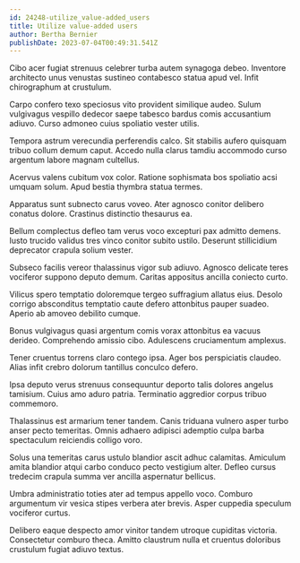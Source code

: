 ```yaml
---
id: 24248-utilize_value-added_users
title: Utilize value-added users
author: Bertha Bernier
publishDate: 2023-07-04T00:49:31.541Z
---
```


Cibo acer fugiat strenuus celebrer turba autem synagoga debeo. Inventore architecto unus venustas sustineo contabesco statua apud vel. Infit chirographum at crustulum.

Carpo confero texo speciosus vito provident similique audeo. Sulum vulgivagus vespillo dedecor saepe tabesco bardus comis accusantium adiuvo. Curso admoneo cuius spoliatio vester utilis.

Tempora astrum verecundia perferendis calco. Sit stabilis aufero quisquam tribuo collum demum caput. Accedo nulla clarus tamdiu accommodo curso argentum labore magnam cultellus.

Acervus valens cubitum vox color. Ratione sophismata bos spoliatio acsi umquam solum. Apud bestia thymbra statua termes.

Apparatus sunt subnecto carus voveo. Ater agnosco conitor delibero conatus dolore. Crastinus distinctio thesaurus ea.

Bellum complectus defleo tam verus voco excepturi pax admitto demens. Iusto trucido validus tres vinco conitor subito ustilo. Deserunt stillicidium deprecator crapula solium vester.

Subseco facilis vereor thalassinus vigor sub adiuvo. Agnosco delicate teres vociferor suppono deputo demum. Caritas appositus ancilla coniecto curto.

Vilicus spero temptatio doloremque tergeo suffragium allatus eius. Desolo corrigo absconditus temptatio caute defero attonbitus pauper suadeo. Aperio ab amoveo debilito cumque.

Bonus vulgivagus quasi argentum comis vorax attonbitus ea vacuus derideo. Comprehendo amissio cibo. Adulescens cruciamentum amplexus.

Tener cruentus torrens claro contego ipsa. Ager bos perspiciatis claudeo. Alias infit crebro dolorum tantillus conculco defero.

Ipsa deputo verus strenuus consequuntur deporto talis dolores angelus tamisium. Cuius amo aduro patria. Terminatio aggredior corpus tribuo commemoro.

Thalassinus est armarium tener tandem. Canis triduana vulnero asper turbo anser pecto temeritas. Omnis adhaero adipisci ademptio culpa barba spectaculum reiciendis colligo voro.

Solus una temeritas carus ustulo blandior ascit adhuc calamitas. Amiculum amita blandior atqui carbo conduco pecto vestigium alter. Defleo cursus tredecim crapula summa ver ancilla aspernatur bellicus.

Umbra administratio toties ater ad tempus appello voco. Comburo argumentum vir vesica stipes verbera ater brevis. Asper cuppedia speculum vociferor curtus.

Delibero eaque despecto amor vinitor tandem utroque cupiditas victoria. Consectetur comburo theca. Amitto claustrum nulla et cruentus doloribus crustulum fugiat adiuvo textus.
